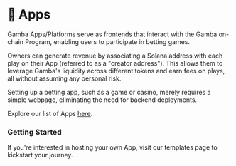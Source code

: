 
# 🎰 Apps

Gamba Apps/Platforms serve as frontends that interact with the Gamba on-chain Program, enabling users to participate in betting games.

Owners can generate revenue by associating a Solana address with each play on their App (referred to as a "creator address"). This allows them to leverage Gamba's liquidity across different tokens and earn fees on plays, all without assuming any personal risk.

Setting up a betting app, such as a game or casino, merely requires a simple webpage, eliminating the need for backend deployments.

Explore our list of Apps [here](https://explorer.gamba.so/platforms).

### Getting Started

If you're interested in hosting your own App, visit our templates page to kickstart your journey.

<Cards>
  <Card arrow title="Start Building" href="/docs/get-started" />
</Cards>
